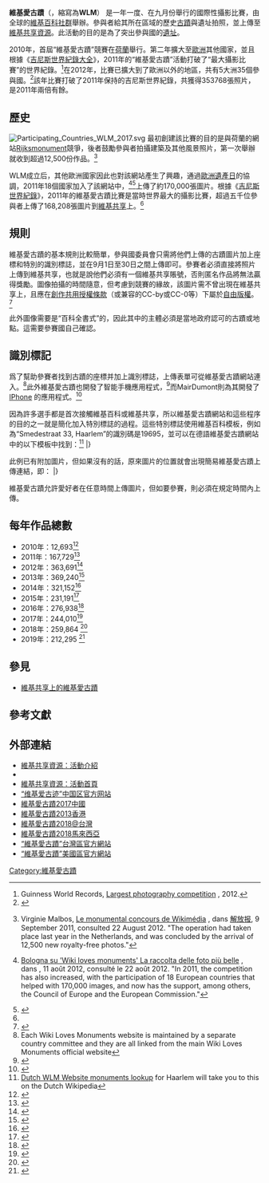 {{noteTA
| 1=zh-cn:吉尼斯; zh-tw:金氏; zh-hk:健力士; zh-sg:健力士;
}}
{{Infobox recurring event
| name         = 維基愛古蹟
| native_name  = Wiki Loves Monuments
| image         = LUSITANA WLM 2011 d.svg
| cn_image      = LUSITANA WLM 2011 d zh-hans.svg
| tw_image      = LUSITANA WLM 2011 d zh-hant.svg
| hk_image      = LUSITANA WLM 2011 d zh-hant.svg
| caption = “維基愛古蹟”的標誌
| imagesize    = 250px
| date         =
| begins       = 每年9月1日（2010年首屆）
| ends         = 每年9月30日
| prev         =
| frequency    =
| location     =
| participants = 各國拍攝者约25,000人（2012年）
| attendance   =
| budget       =
| patron       =
| main_organ    = [[維基人|維基百科社群]]
| website      = [http://www.wikilovesmonuments.org/ 總站]<br>[https://wlm2017.sxl.cn 中國區]<br>[https://commons.wikimedia.org/wiki/Commons:Wiki_Loves_Monuments_2013_in_Hong_Kong 香港區]<br>[https://commons.wikimedia.org/wiki/Commons:Wiki_Loves_Monuments_2021_in_Taiwan 台灣區]
| footnotes    =
}}

'''維基愛古蹟'''（{{lang-en|'''Wiki Loves Monuments'''}}，縮寫為'''WLM'''） 是一年一度、在九月份舉行的國際性攝影比賽，由全球的[[維基人|維基百科社群]]舉辦。參與者給其所在區域的歷史[[古蹟|古蹟]]與遺址拍照，並上傳至[[維基共享資源|維基共享資源]]。此活動的目的是為了突出參與國的[[遺址|遺址]]。

2010年，首屆“維基愛古蹟”競賽在[[荷蘭|荷蘭]]舉行。第二年擴大至[[歐洲|歐洲]]其他國家，並且根據《[[吉尼斯世界紀錄大全|吉尼斯世界紀錄大全]]》，2011年的“維基愛古蹟”活動打破了“最大攝影比賽”的世界紀錄。<ref name="Guinness">Guinness World Records, [http://www.guinnessworldrecords.com/records-6000/largest-photography-competition/ Largest photography competition] {{Wayback|url=http://www.guinnessworldrecords.com/records-6000/largest-photography-competition/ |date=20140827155551 }}, 2012.</ref>在2012年，比賽已擴大到了歐洲以外的地區，共有5大洲35個參與國。<ref name="Post">{{cite web |first=Ruth |last=Eglash |url=http://www.jpost.com/NationalNews/Article.aspx?id=282847 |title=Hundreds of cultural sites to be visually documented during "Wiki Loves Monuments event." |publisher=Jerusalem Post |date=28 August 2012 |accessdate=15 September 2012 |archive-date=2018-12-26 |archive-url=https://web.archive.org/web/20181226132707/https://www.jpost.com/Israel-News?id=282847%20 |dead-url=no }}</ref>該年比賽打破了2011年保持的吉尼斯世界紀錄，共獲得353768張照片，是2011年兩倍有餘。

== 歷史 ==

[[File:Participating_Countries_WLM_2017.svg|thumb]]
最初創建該比賽的目的是與荷蘭的網站[[Rijksmonument|Rijksmonument]]競爭，後者鼓勵參與者拍攝建築及其他風景照片，第一次舉辦就收到超過12,500份作品。<ref>{{fr}} Virginie Malbos, [http://www.ecrans.fr/Le-monumental-concours-de,13180.html Le monumental concours de Wikimédia] {{Wayback|url=http://www.ecrans.fr/Le-monumental-concours-de,13180.html |date=20131004222503 }}, dans [[解放报|解放报]], 9 September 2011, consulted 22 August 2012. "The operation had taken place last year in the Netherlands, and was concluded by the arrival of 12,500 new royalty-free photos."</ref>

WLM成立后，其他歐洲國家因此也對該網站產生了興趣，通過[[歐洲遺產日|歐洲遺產日]]的協調，2011年18個國家加入了該網站中，<ref>{{it}} [http://www.ilrestodelcarlino.it/bologna/cronaca/2012/08/11/757217-wiki-loves-monuments.shtml Bologna su 'Wiki loves monuments' La raccolta delle foto più belle] {{Wayback|url=http://www.ilrestodelcarlino.it/bologna/cronaca/2012/08/11/757217-wiki-loves-monuments.shtml |date=20190629065854 }}, dans {{tsl|en|Il Resto del Carlino||Il Resto del Carlino}}, 11 août 2012, consulté le 22 août 2012. "In 2011, the competition has also increased, with the participation of 18 European countries that helped with 170,000 images, and now has the support, among others, the Council of Europe and the European Commission."</ref><ref>{{cite web |first=Isabelle |last=Chenu |url=http://www.rfi.fr/france/20110921-wikipedia-aime-monuments |title=Le site Wikipédia aime les monuments |language=fr |publisher=[[法国国际广播电台|法国国际广播电台]] |date=25 September 2011 |accessdate=22 August 2012 |quote=So far, there are 18 European countries participating in the contest. |archive-date=2019-04-12 |archive-url=https://web.archive.org/web/20190412155054/http://www.rfi.fr/france/20110921-wikipedia-aime-monuments |dead-url=no }}</ref>上傳了約170,000張圖片。根據《[[吉尼斯世界紀錄|吉尼斯世界紀錄]]》，2011年的維基愛古蹟比賽是當時世界最大的攝影比賽，超過五千位參與者上傳了168,208張圖片到[[維基共享|維基共享]]上。<ref name="Guinness"/>

== 規則 ==

維基愛古蹟的基本規則比較簡單，參與國委員會只需將他們上傳的古蹟圖片加上座標和特別的識別標誌，並在9月1日至30日之間上傳即可。參賽者必須直接將照片上傳到維基共享，也就是說他們必須有一個維基共享賬號，否則匿名作品將無法贏得獎勵。圖像拍攝的時間隨意，但考慮到競賽的緣故，該圖片需不曾出現在維基共享上，且應在[[創作共用授權條款|創作共用授權條款]]（或兼容的CC-by或CC-0等）下屬於[[自由版權|自由版權]]。<ref>{{cite web|url=http://www.wikilovesmonuments.org/contest/|title=About the contest|publisher=Wiki Loves Monuments website|accessdate=9 July 2013|archive-date=2013-09-30|archive-url=https://web.archive.org/web/20130930063724/http://www.wikilovesmonuments.org/contest/|dead-url=no}}</ref>

此外圖像需要是“百科全書式”的，因此其中的主體必須是當地政府認可的古蹟或地點。這需要參賽國自己確認。

== 識別標記 ==

爲了幫助參賽者找到古蹟的座標并加上識別標誌，上傳表單可從維基愛古蹟網站連入。<ref>Each Wiki Loves Monuments website is maintained by a separate country committee and they are all linked from the main Wiki Loves Monuments official website</ref>此外維基愛古蹟也開發了{{tsl|en|Android||Android}}智能手機應用程式，<ref>{{cite web |first= |last= |url=http://www.koeln.de/koeln/koelner_fotografieren_denkmaeler_fuer_wikipedia_638124.html |title=Kölner fotografieren Denkmäler für Wikipedia |language=de |publisher=Koln.de Tourism |date=25 September 2011 |accessdate=11 September 2012 |quote=(...) also have two free mobile apps for competition: the Android app of the Wikimedia Foundation for direct upload to Wikimedia Commons and the iPhone app 123POI, the hundreds of thousands of sites around the world makes discoverable by geocoding. |archive-date=2016-05-15 |archive-url=https://web.archive.org/web/20160515205858/http://www.koeln.de/koeln/koelner_fotografieren_denkmaeler_fuer_wikipedia_638124.html |dead-url=no }}</ref>而MairDumont則為其開發了[[IPhone|IPhone]] 的應用程式。<ref>{{cite web |author=Name * |url=http://www.mairdumont.com/digital/wiki-loves-monuments-mairdumont-presents-special-edition-123poi-app/ |title=Wiki loves Monuments: MairDumont presents special edition of its 123POI app |publisher=Mairdumont.com |date=2012-09-30 |accessdate=2013-02-26 |archive-date=2017-08-30 |archive-url=https://web.archive.org/web/20170830184937/http://www.mairdumont.com/presse/2012/09/06/wiki-loves-monuments-mairdumont-prasentiert-sonderedition-seiner-123poi-app/ |dead-url=no }}</ref>

因為許多選手都是首次接觸維基百科或維基共享，所以維基愛古蹟網站和這些程序的目的之一就是簡化加入特別標誌的過程。這些特別標誌使用維基百科模板，例如為“Smedestraat 33, Haarlem”的識別碼是19695，並可以在德語維基愛古蹟網站中的以下模板中找到：<ref>[http://www.wikilovesmonuments.nl/monumenten/ Dutch WLM Website monuments lookup] {{Wayback|url=http://www.wikilovesmonuments.nl/monumenten/ |date=20131230232335 }} for Haarlem will take you to this {{link-nl|List of Rijksmonuments in Haarlem Centre|Lijst van rijksmonumenten in Haarlem Centrum}} on the Dutch Wikipedia</ref>
{{Rijksmonument header}}
<!---->
{{Rijksmonument row|municipality=Haarlem|description={{tsl|en|Smedestraat 33 (Haarlem)||Smedestraat 33 (Haarlem)}}: Brick gate with round blind window|type_obj=G|org_function=Border marker|build=17th century|build_sort=1700|architect=|address=Smedestraat 33, Haarlem|lat=52.38215|lon=4.63636|objno=19695|image=RM19695 Haarlem - Smedestraat 33 (poort).jpg}}
|}

此例已有附加圖片，但如果沒有的話，原來圖片的位置就會出現簡易維基愛古蹟上傳連結，即：
{{Rijksmonument header}}
<!---->
{{Rijksmonument row|municipality=Haarlem|description={{tsl|en|Smedestraat 33 (Haarlem)||Smedestraat 33 (Haarlem)}}: Brick gate with round blind window|type_obj=G|org_function=Border marker|build=17th century|build_sort=1700|architect=|address=Smedestraat 33, Haarlem|lat=52.38215|lon=4.63636|objno=19695|image=}}
|}

維基愛古蹟允許愛好者在任意時間上傳圖片，但如要參賽，則必須在規定時間內上傳。

==每年作品總數==
*2010年：12,693<ref>{{cite web|url=https://commons.wikimedia.org/wiki/Category:Wiki_Loves_Monuments_2010|title=Category:Wiki Loves Monuments 2010 - Wikimedia Commons|website=commons.wikimedia.org|accessdate=2018-08-31|archive-date=2015-06-07|archive-url=https://web.archive.org/web/20150607232839/http://commons.wikimedia.org/wiki/Category:Wiki_Loves_Monuments_2010|dead-url=no}}</ref>
*2011年：167,729<ref>{{cite web|url=https://commons.wikimedia.org/wiki/Category:Wiki_Loves_Monuments_2011|title=Category:Wiki Loves Monuments 2011 - Wikimedia Commons|website=commons.wikimedia.org|accessdate=2018-08-31|archive-date=2016-07-22|archive-url=https://web.archive.org/web/20160722021253/https://commons.wikimedia.org/wiki/Category:Wiki_Loves_Monuments_2011|dead-url=no}}</ref>
*2012年：363,691<ref>{{cite web|url=https://commons.wikimedia.org/wiki/Category:Wiki_Loves_Monuments_2012|title=Category:Wiki Loves Monuments 2012 - Wikimedia Commons|website=commons.wikimedia.org|accessdate=2018-08-31|archive-date=2016-07-22|archive-url=https://web.archive.org/web/20160722023111/https://commons.wikimedia.org/wiki/Category:Wiki_Loves_Monuments_2012|dead-url=no}}</ref>
*2013年：369,240<ref>{{cite web|url=https://commons.wikimedia.org/wiki/Category:Wiki_Loves_Monuments_2013|title=Category:Wiki Loves Monuments 2013 - Wikimedia Commons|website=commons.wikimedia.org|accessdate=2018-08-31|archive-date=2017-02-27|archive-url=https://web.archive.org/web/20170227212425/https://commons.wikimedia.org/wiki/Category:Wiki_Loves_Monuments_2013|dead-url=no}}</ref>
*2014年：321,152<ref>{{cite web|url=https://commons.wikimedia.org/wiki/Category:Wiki_Loves_Monuments_2014|title=Category:Wiki Loves Monuments 2014 - Wikimedia Commons|website=commons.wikimedia.org|accessdate=2018-08-31|archive-date=2016-07-11|archive-url=https://web.archive.org/web/20160711041800/https://commons.wikimedia.org/wiki/Category:Wiki_Loves_Monuments_2014|dead-url=no}}</ref>
*2015年：231,191<ref>{{cite web|url=https://commons.wikimedia.org/wiki/Category:Wiki_Loves_Monuments_2015|title=Category:Wiki Loves Monuments 2015 - Wikimedia Commons|website=commons.wikimedia.org|accessdate=2018-08-31|archive-date=2015-10-08|archive-url=https://web.archive.org/web/20151008054835/https://commons.wikimedia.org/wiki/Category:Wiki_Loves_Monuments_2015|dead-url=no}}</ref>
*2016年：276,938<ref>{{cite web|url=https://commons.wikimedia.org/wiki/Category:Wiki_Loves_Monuments_2016|title=Category:Wiki Loves Monuments 2016 - Wikimedia Commons|website=commons.wikimedia.org|accessdate=2018-08-31|archive-date=2019-04-24|archive-url=https://web.archive.org/web/20190424175431/https://commons.wikimedia.org/wiki/Category:Wiki_Loves_Monuments_2016|dead-url=no}}</ref>
*2017年：244,010<ref>{{cite web|url=https://commons.wikimedia.org/wiki/Category:Wiki_Loves_Monuments_2017|title=Category:Wiki Loves Monuments 2017 - Wikimedia Commons|website=commons.wikimedia.org|access-date=2018-08-31|archive-date=2022-01-24|archive-url=https://web.archive.org/web/20220124011221/https://commons.wikimedia.org/wiki/Category:Wiki_Loves_Monuments_2017|dead-url=no}}</ref>
*2018年：259,864 <ref>{{cite web|url=https://commons.wikimedia.org/wiki/Category:Wiki_Loves_Monuments_2018|title=Category:Wiki Loves Monuments 2018 - Wikimedia Commons|website=commons.wikimedia.org|accessdate=2018-08-31|archive-date=2019-03-26|archive-url=https://web.archive.org/web/20190326135837/https://commons.wikimedia.org/wiki/Category:Wiki_Loves_Monuments_2018|dead-url=no}}</ref>
*2019年：212,295 <ref>{{cite web|url=https://commons.wikimedia.org/wiki/Category:Wiki_Loves_Monuments_2019|title=Category:Wiki Loves Monuments 2019 - Wikimedia Commons|website=commons.wikimedia.org|access-date=2020-01-31|archive-date=2020-09-23|archive-url=https://web.archive.org/web/20200923055749/https://commons.wikimedia.org/wiki/Category:Wiki_Loves_Monuments_2019|dead-url=no}}</ref>

== 參見 ==

* [[:Commons:Commons:Wiki_Loves_Monuments|維基共享上的維基愛古蹟]]

== 參考文獻 ==
{{reflist|2}}

== 外部連結 ==
{{commonscat|Wiki Loves Monuments|維基愛古蹟}}

{{commonscat|Images from Wiki Loves Monuments 2017 in China|中国维基爱古迹}}

{{commonscat|Images from Wiki Loves Monuments 2013 in Hong Kong|香港維基愛古蹟}}

{{commonscat|Images from Wiki Loves Monuments 2021 in Taiwan|台灣維基愛古蹟}}

* [[:Commons:Commons:Wiki_Loves_Monuments_2013_in_the_China/About|維基共享資源：活動介紹]]{{zh-cn}}
* {{官方網站|http://www.wikilovesmonuments.org}}{{en}}
* [[:Commons:Commons:Wiki_Loves_Monuments|維基共享資源：活動首頁]]{{en}}
* [https://web.archive.org/web/20170906225119/https://wlm2017.sxl.cn/ “维基爱古迹”中国区官方网站]{{zh-cn}}
* [[:Commons:Commons:Wiki_Loves_Monuments_2017_in_China|維基愛古蹟2017中國]]{{zh-cn}}
* [[:Commons:Commons:Wiki_Loves_Monuments_2013_in_Hong_Kong|維基愛古蹟2013香港]]{{zh-hk}}
* [[:Commons:Commons:Wiki_Loves_Monuments_2018_in_Taiwan|維基愛古蹟2018@台灣]]{{zh-tw}}
* [[:Commons:Commons:Wiki_Loves_Monuments_2018_in_Malaysia|維基愛古蹟2018馬來西亞]]{{en}}
* [https://web.archive.org/web/20130903233252/http://wikilovesmonuments.tw/ “維基愛古蹟”台灣區官方網站]{{zh-tw}}
* [http://wikilovesmonuments.us “維基愛古蹟”美國區官方網站] {{Wayback|url=http://wikilovesmonuments.us/ |date=20200622112536 }}{{en}}

{{維基媒體基金會}}

[[Category:維基愛古蹟|Category:維基愛古蹟]]